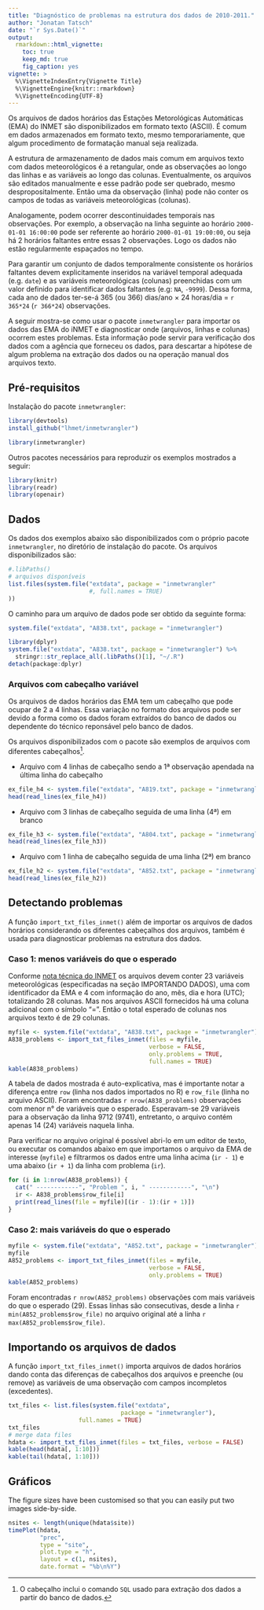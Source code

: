 ```yaml
---
title: "Diagnóstico de problemas na estrutura dos dados de 2010-2011."
author: "Jonatan Tatsch"
date: "`r Sys.Date()`"
output:
  rmarkdown::html_vignette:
    toc: true
    keep_md: true
    fig_caption: yes
vignette: >
  %\VignetteIndexEntry{Vignette Title}
  %\VignetteEngine{knitr::rmarkdown}
  %\VignetteEncoding{UTF-8}
---
```


Os arquivos de dados horários das Estações Metorológicas Automáticas (EMA) do 
INMET são disponibilizados em formato texto (ASCII). É comum em dados 
armazenados em formato texto, mesmo temporariamente, que algum procedimento de 
formatação manual seja realizada.

A estrutura de armazenamento de dados mais comum em arquivos texto com dados 
meteorológicos é a retangular, onde as observações ao longo das linhas e as 
variáveis ao longo das colunas. Eventualmente, os arquivos são editados 
manualmente e esse padrão pode ser quebrado, mesmo despropositalmente. 
Então uma da observação (linha) pode não conter os campos de todas as
variáveis meteorológicas (colunas). 

Analogamente, podem ocorrer descontinuidades temporais nas observações. 
Por exemplo, a observação na linha seguinte ao horário `2000-01-01 16:00:00` 
pode ser referente ao horário `2000-01-01 19:00:00`, ou seja há 2 horários
faltantes entre essas 2 observações. Logo os dados não estão regularmente 
espaçados no tempo.

Para garantir um conjunto de dados temporalmente consistente
os horários faltantes devem explicitamente inseridos na variável temporal 
adequada (e.g. `date`) e as variáveis meteorológicas (colunas) preenchidas com
um valor definido para identificar dados faltantes (e.g: `NA`, `-9999`). 
Dessa forma, cada ano de dados ter-se-á 365 (ou 366) dias/ano $\times$ 
24 horas/dia $=$ `r 365*24`  (`r 366*24`) observações.

A seguir mostra-se como usar o pacote `inmetwrangler` para importar os dados
das EMA do iNMET e diagnosticar onde (arquivos, linhas e colunas) ocorrem estes 
problemas. Esta informação pode servir para verificação dos dados com a agência
que forneceu os dados, para descartar a hipótese de algum problema na extração 
dos dados ou na operação manual dos arquivos texto.

## Pré-requisitos

Instalação do pacote `inmetwrangler`:

```r
library(devtools)
install_github("lhmet/inmetwrangler")
```

```r
library(inmetwrangler)
```


Outros pacotes necessários para reproduzir os exemplos mostrados a seguir:

```r
library(knitr)
library(readr)
library(openair)
```



## Dados

Os dados dos exemplos abaixo são disponibilizados com o próprio pacote 
`inmetwrangler`, no diretório de instalação do pacote. Os arquivos 
disponibilizados são:

```r
#.libPaths()
# arquivos disponíveis
list.files(system.file("extdata", package = "inmetwrangler"
                       #, full.names = TRUE)
))
```


O caminho para um arquivo de dados pode ser obtido da seguinte forma:

```r
system.file("extdata", "A838.txt", package = "inmetwrangler")
```

```r
library(dplyr)
system.file("extdata", "A838.txt", package = "inmetwrangler") %>%
  stringr::str_replace_all(.libPaths()[1], "~/.R")
detach(package:dplyr)
```

### Arquivos com cabeçalho variável

Os arquivos de dados horários das EMA tem um cabeçalho que pode ocupar de 2 
a 4 linhas. Essa variação no formato dos arquivos pode ser devido a forma como
os dados foram extraídos do banco de dados ou dependente do técnico reponsável 
pelo banco de dados.

Os arquivos disponibilizados com o pacote são exemplos de arquivos com 
diferentes cabeçalhos^[O cabeçalho inclui o comando `SQL` usado para 
extração dos dados a partir do banco de dados.]. 

- Arquivo com 4 linhas de cabeçalho sendo a 1ª observação apendada na última
linha do cabeçalho

```r
ex_file_h4 <- system.file("extdata", "A819.txt", package = "inmetwrangler")
head(read_lines(ex_file_h4))
```

- Arquivo com 3 linhas de cabeçalho seguida de uma linha (4ª) em branco

```r
ex_file_h3 <- system.file("extdata", "A804.txt", package = "inmetwrangler")
head(read_lines(ex_file_h3))
```

- Arquivo com 1 linha de cabeçalho seguida de uma linha (2ª) em branco

```r
ex_file_h2 <- system.file("extdata", "A852.txt", package = "inmetwrangler")
head(read_lines(ex_file_h2))
```

## Detectando problemas

A função `import_txt_files_inmet()` além de importar os arquivos de dados 
horários considerando os diferentes cabeçalhos dos arquivos, também é usada para
diagnosticar problemas na estrutura dos dados.

### Caso 1: menos variáveis do que o esperado

Conforme [nota técnica do INMET](http://www.inmet.gov.br/portal/css/content/topo_iframe/pdf/Nota_Tecnica-Rede_estacoes_INMET.pdf) os arquivos devem conter 23 variáveis meteorológicas (especificadas na seção IMPORTANDO DADOS), uma com identificador da EMA e 4 com informação do ano, mês, dia e hora (UTC); totalizando 28 colunas. Mas nos arquivos ASCII fornecidos há uma coluna adicional com o símbolo "=". Então o total esperado de colunas nos arquivos texto é de 29 colunas.


```r
myfile <- system.file("extdata", "A838.txt", package = "inmetwrangler")
A838_problems <- import_txt_files_inmet(files = myfile, 
                                        verbose = FALSE,
                                        only.problems = TRUE, 
                                        full.names = TRUE)
kable(A838_problems)
```

A tabela de dados mostrada é auto-explicativa, mas é importante notar a diferença entre `row` (linha nos dados importados no R) e `row_file` (linha no arquivo ASCII). Foram encontradas `r nrow(A838_problems)` observações com menor n° de variáveis que o esperado.
Esperavam-se 29 variáveis para a observação da linha 9712 (9741), entretanto, o arquivo contém apenas 14 (24) variáveis naquela linha.

Para verificar no arquivo original é possível abri-lo em um editor de texto, ou executar os comandos abaixo em que importamos o arquivo da EMA de interesse (`myfile`) e filtrarmos os dados entre uma linha acima (`ir - 1`) e uma abaixo (`ir + 1`) da linha com problema (`ir`). 

```r
for (i in 1:nrow(A838_problems)) {
  cat(" ------------", "Problem ", i, " ------------", "\n")
  ir <- A838_problems$row_file[i]
  print(read_lines(file = myfile)[(ir - 1):(ir + 1)])
}
```

### Caso 2: mais variáveis do que o esperado


```r
myfile <- system.file("extdata", "A852.txt", package = "inmetwrangler")
myfile
A852_problems <- import_txt_files_inmet(files = myfile, 
                                        verbose = FALSE,
                                        only.problems = TRUE)
kable(A852_problems)
```

Foram encontradas `r nrow(A852_problems)` observações com mais variáveis do que o esperado (29). Essas linhas são consecutivas, desde a linha `r min(A852_problems$row_file)` no arquivo original até a linha `r max(A852_problems$row_file)`.


## Importando os arquivos de dados

A função `import_txt_files_inmet()` importa arquivos de dados 
horários dando conta das diferenças de cabeçalhos dos arquivos e preenche (ou remove) as variáveis de uma observação com campos incompletos (excedentes).

```r
txt_files <- list.files(system.file("extdata", 
                                package = "inmetwrangler"),
                    full.names = TRUE)
txt_files
# merge data files
hdata <- import_txt_files_inmet(files = txt_files, verbose = FALSE)
kable(head(hdata[, 1:10]))
kable(tail(hdata[, 1:10]))
```



## Gráficos

The figure sizes have been customised so that you can easily put two images side-by-side. 

```r
nsites <- length(unique(hdata$site))
timePlot(hdata, 
         "prec", 
         type = "site", 
         plot.type = "h", 
         layout = c(1, nsites),
         date.format = "%b\n%Y")
```


